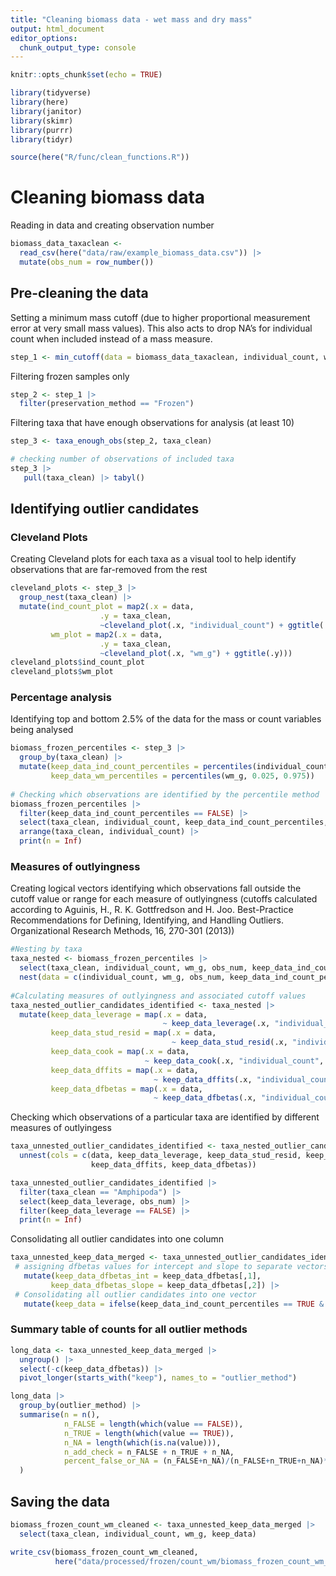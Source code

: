 ```yaml
---
title: "Cleaning biomass data - wet mass and dry mass"
output: html_document
editor_options: 
  chunk_output_type: console
---
```


```r
knitr::opts_chunk$set(echo = TRUE)

library(tidyverse)
library(here)
library(janitor)
library(skimr)
library(purrr)
library(tidyr)

source(here("R/func/clean_functions.R"))
```

# Cleaning biomass data

Reading in data and creating observation number

```r
biomass_data_taxaclean <-
  read_csv(here("data/raw/example_biomass_data.csv")) |> 
  mutate(obs_num = row_number())
```

## Pre-cleaning the data

Setting a minimum mass cutoff (due to higher proportional measurement error at very small mass values). This also acts to drop NA's for individual count when included instead of a mass measure. 

```r
step_1 <- min_cutoff(data = biomass_data_taxaclean, individual_count, wm_g) 
```

Filtering frozen samples only

```r
step_2 <- step_1 |>
  filter(preservation_method == "Frozen")
```

Filtering taxa that have enough observations for analysis (at least 10)

```r
step_3 <- taxa_enough_obs(step_2, taxa_clean)

# checking number of observations of included taxa
step_3 |>
   pull(taxa_clean) |> tabyl()
```

## Identifying outlier candidates

### Cleveland Plots

Creating Cleveland plots for each taxa as a visual tool to help identify observations that are far-removed from the rest

```r
cleveland_plots <- step_3 |>
  group_nest(taxa_clean) |>
  mutate(ind_count_plot = map2(.x = data,
                    .y = taxa_clean,
                    ~cleveland_plot(.x, "individual_count") + ggtitle(.y)),
         wm_plot = map2(.x = data,
                    .y = taxa_clean,
                    ~cleveland_plot(.x, "wm_g") + ggtitle(.y)))
cleveland_plots$ind_count_plot
cleveland_plots$wm_plot
```

### Percentage analysis 

Identifying top and bottom 2.5% of the data for the mass or count variables being analysed

```r
biomass_frozen_percentiles <- step_3 |>
  group_by(taxa_clean) |>
  mutate(keep_data_ind_count_percentiles = percentiles(individual_count, 0.025, 0.975),
         keep_data_wm_percentiles = percentiles(wm_g, 0.025, 0.975))
  
# Checking which observations are identified by the percentile method
biomass_frozen_percentiles |> 
  filter(keep_data_ind_count_percentiles == FALSE) |> 
  select(taxa_clean, individual_count, keep_data_ind_count_percentiles, obs_num) |>
  arrange(taxa_clean, individual_count) |>
  print(n = Inf)
```

### Measures of outlyingness

Creating logical vectors identifying which observations fall outside the cutoff value or range for each measure of outlyingness (cutoffs calculated according to Aguinis, H., R. K. Gottfredson and H. Joo. Best-Practice Recommendations for Defining, Identifying, and Handling Outliers. Organizational Research Methods, 16, 270-301 (2013))

```r
#Nesting by taxa
taxa_nested <- biomass_frozen_percentiles |> 
  select(taxa_clean, individual_count, wm_g, obs_num, keep_data_ind_count_percentiles, keep_data_wm_percentiles) |> 
  nest(data = c(individual_count, wm_g, obs_num, keep_data_ind_count_percentiles, keep_data_wm_percentiles))
  
#Calculating measures of outlyingness and associated cutoff values
taxa_nested_outlier_candidates_identified <- taxa_nested |> 
  mutate(keep_data_leverage = map(.x = data,
                                  ~ keep_data_leverage(.x, "individual_count", "wm_g")),
         keep_data_stud_resid = map(.x = data,
                                    ~ keep_data_stud_resid(.x, "individual_count", "wm_g")),
         keep_data_cook = map(.x = data,
                              ~ keep_data_cook(.x, "individual_count", "wm_g")),
         keep_data_dffits = map(.x = data,
                                ~ keep_data_dffits(.x, "individual_count", "wm_g")),
         keep_data_dfbetas = map(.x = data,
                                ~ keep_data_dfbetas(.x, "individual_count", "wm_g")))
```

Checking which observations of a particular taxa are identified by different measures of outlyingess

```r
taxa_unnested_outlier_candidates_identified <- taxa_nested_outlier_candidates_identified |>
  unnest(cols = c(data, keep_data_leverage, keep_data_stud_resid, keep_data_cook, 
                  keep_data_dffits, keep_data_dfbetas)) 

taxa_unnested_outlier_candidates_identified |>
  filter(taxa_clean == "Amphipoda") |>
  select(keep_data_leverage, obs_num) |>
  filter(keep_data_leverage == FALSE) |>
  print(n = Inf)
```

Consolidating all outlier candidates into one column

```r
taxa_unnested_keep_data_merged <- taxa_unnested_outlier_candidates_identified |>
 # assigning dfbetas values for intercept and slope to separate vectors
   mutate(keep_data_dfbetas_int = keep_data_dfbetas[,1], 
         keep_data_dfbetas_slope = keep_data_dfbetas[,2]) |>
 # Consolidating all outlier candidates into one vector
   mutate(keep_data = ifelse(keep_data_ind_count_percentiles == TRUE & keep_data_wm_percentiles == TRUE & keep_data_cook == TRUE & keep_data_leverage == TRUE & keep_data_stud_resid == TRUE & keep_data_dffits == TRUE & keep_data_dfbetas_int == TRUE & keep_data_dfbetas_slope == TRUE, TRUE, FALSE)) 
```

### Summary table of counts for all outlier methods 

```r
long_data <- taxa_unnested_keep_data_merged |> 
  ungroup() |> 
  select(-c(keep_data_dfbetas)) |> 
  pivot_longer(starts_with("keep"), names_to = "outlier_method") 

long_data |> 
  group_by(outlier_method) |> 
  summarise(n = n(),
            n_FALSE = length(which(value == FALSE)),
            n_TRUE = length(which(value == TRUE)),
            n_NA = length(which(is.na(value))),
            n_add_check = n_FALSE + n_TRUE + n_NA,
            percent_false_or_NA = (n_FALSE+n_NA)/(n_FALSE+n_TRUE+n_NA)*100
  )
```

## Saving the data
```r
biomass_frozen_count_wm_cleaned <- taxa_unnested_keep_data_merged |>
  select(taxa_clean, individual_count, wm_g, keep_data)

write_csv(biomass_frozen_count_wm_cleaned,
          here("data/processed/frozen/count_wm/biomass_frozen_count_wm_cleaned.csv"))
```

